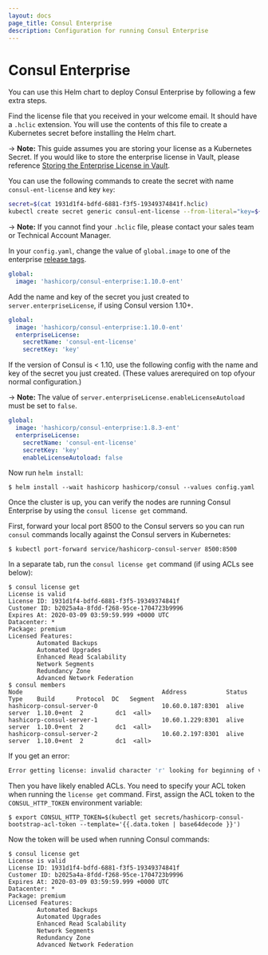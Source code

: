 ```yaml
---
layout: docs
page_title: Consul Enterprise
description: Configuration for running Consul Enterprise
---
```


# Consul Enterprise

You can use this Helm chart to deploy Consul Enterprise by following a few extra steps.

Find the license file that you received in your welcome email. It should have a `.hclic` extension. You will use the contents of this file to create a Kubernetes secret before installing the Helm chart.

-> **Note:** This guide assumes you are storing your license as a Kubernetes Secret. If you would like to store the enterprise license in Vault, please reference [Storing the Enterprise License in Vault](/docs/k8s/installation/vault/enterprise-license).

You can use the following commands to create the secret with name `consul-ent-license` and key `key`:

```bash
secret=$(cat 1931d1f4-bdfd-6881-f3f5-19349374841f.hclic)
kubectl create secret generic consul-ent-license --from-literal="key=${secret}"
```

-> **Note:** If you cannot find your `.hclic` file, please contact your sales team or Technical Account Manager.

In your `config.yaml`, change the value of `global.image` to one of the enterprise [release tags](https://hub.docker.com/r/hashicorp/consul-enterprise/tags).

<CodeBlockConfig filename="config.yaml" highlight="2">

```yaml
global:
  image: 'hashicorp/consul-enterprise:1.10.0-ent'
```

</CodeBlockConfig>

Add the name and key of the secret you just created to `server.enterpriseLicense`, if using Consul version 1.10+.

<CodeBlockConfig filename="config.yaml" highlight="4-6">

```yaml
global:
  image: 'hashicorp/consul-enterprise:1.10.0-ent'
  enterpriseLicense:
    secretName: 'consul-ent-license'
    secretKey: 'key'
```

</CodeBlockConfig>

If the version of Consul is < 1.10, use the following config with the name and key of the secret you just created. 
(These values arerequired on top ofyour normal configuration.)

-> **Note:** The value of `server.enterpriseLicense.enableLicenseAutoload` must be set to `false`.

<CodeBlockConfig filename="config.yaml" highlight="7">

```yaml
global:
  image: 'hashicorp/consul-enterprise:1.8.3-ent'
  enterpriseLicense:
    secretName: 'consul-ent-license'
    secretKey: 'key'
    enableLicenseAutoload: false
```

</CodeBlockConfig>

Now run `helm install`:

```shell-session
$ helm install --wait hashicorp hashicorp/consul --values config.yaml
```

Once the cluster is up, you can verify the nodes are running Consul Enterprise by
using the `consul license get` command.

First, forward your local port 8500 to the Consul servers so you can run `consul`
commands locally against the Consul servers in Kubernetes:

```shell-session
$ kubectl port-forward service/hashicorp-consul-server 8500:8500
```

In a separate tab, run the `consul license get` command (if using ACLs see below):

```shell-session
$ consul license get
License is valid
License ID: 1931d1f4-bdfd-6881-f3f5-19349374841f
Customer ID: b2025a4a-8fdd-f268-95ce-1704723b9996
Expires At: 2020-03-09 03:59:59.999 +0000 UTC
Datacenter: *
Package: premium
Licensed Features:
        Automated Backups
        Automated Upgrades
        Enhanced Read Scalability
        Network Segments
        Redundancy Zone
        Advanced Network Federation
$ consul members
Node                                       Address           Status  Type    Build      Protocol  DC   Segment
hashicorp-consul-server-0                  10.60.0.187:8301  alive   server  1.10.0+ent  2         dc1  <all>
hashicorp-consul-server-1                  10.60.1.229:8301  alive   server  1.10.0+ent  2         dc1  <all>
hashicorp-consul-server-2                  10.60.2.197:8301  alive   server  1.10.0+ent  2         dc1  <all>
```

If you get an error:

```bash
Error getting license: invalid character 'r' looking for beginning of value
```

Then you have likely enabled ACLs. You need to specify your ACL token when
running the `license get` command. First, assign the ACL token to the `CONSUL_HTTP_TOKEN` environment variable:

```shell-session
$ export CONSUL_HTTP_TOKEN=$(kubectl get secrets/hashicorp-consul-bootstrap-acl-token --template='{{.data.token | base64decode }}')
```

Now the token will be used when running Consul commands:

```shell-session
$ consul license get
License is valid
License ID: 1931d1f4-bdfd-6881-f3f5-19349374841f
Customer ID: b2025a4a-8fdd-f268-95ce-1704723b9996
Expires At: 2020-03-09 03:59:59.999 +0000 UTC
Datacenter: *
Package: premium
Licensed Features:
        Automated Backups
        Automated Upgrades
        Enhanced Read Scalability
        Network Segments
        Redundancy Zone
        Advanced Network Federation
```
